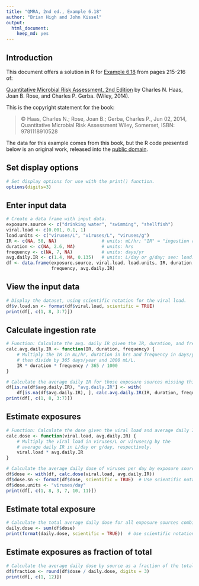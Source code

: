 ```yaml
---
title: "QMRA, 2nd ed., Example 6.18"
author: "Brian High and John Kissel"
output:
  html_document:
    keep_md: yes
---
```


## Introduction

This document offers a solution in R for [Example 6.18](images/ex0618.png) from 
pages 215-216 of:

[Quantitative Microbial Risk Assessment, 2nd Edition](http://www.wiley.com/WileyCDA/WileyTitle/productCd-1118145291,subjectCd-CH20.html) 
by Charles N. Haas, Joan B. Rose, and Charles P. Gerba. (Wiley, 2014).

This is the copyright statement for the book:

> © Haas, Charles N.; Rose, Joan B.; Gerba, Charles P., Jun 02, 2014, 
> Quantitative Microbial Risk Assessment Wiley, Somerset, ISBN: 9781118910528

The data for this example comes from this book, but the R code presented below 
is an original work, released into the 
[public domain](https://creativecommons.org/publicdomain/zero/1.0/).

## Set display options

```r
# Set display options for use with the print() function.
options(digits=3)
```

## Enter input data

```r
# Create a data frame with input data.
exposure.source <- c("drinking water", "swimming", "shellfish")
viral.load <- c(0.001, 0.1, 1)
load.units <- c("viruses/L", "viruses/L", "viruses/g")
IR <- c(NA, 50, NA)                 # units: mL/hr; "IR" = "ingestion rate"
duration <- c(NA, 2.6, NA)          # units: hrs
frequency <- c(NA, 7, NA)           # units: days/yr
avg.daily.IR <- c(1.4, NA, 0.135)   # units: L/day or g/day; see: load.units
df <- data.frame(exposure.source, viral.load, load.units, IR, duration, 
                 frequency, avg.daily.IR)
```

## View the input data

```r
# Display the dataset, using scientific notation for the viral load.
df$v.load.sn <- format(df$viral.load, scientific = TRUE)
print(df[, c(1, 8, 3:7)])
```


## Calculate ingestion rate

```r
# Function: Calculate the avg. daily IR given the IR, duration, and frequency.
calc.avg.daily.IR <- function(IR, duration, frequency) {
    # Multiply the IR in mL/hr, duration in hrs and frequency in days/yr and 
    # then divide by 365 days/year and 1000 mL/L.
    IR * duration * frequency / 365 / 1000
}

# Calculate the average daily IR for those exposure sources missing this value.
df[is.na(df$avg.daily.IR), "avg.daily.IR"] <- with(
    df[is.na(df$avg.daily.IR), ], calc.avg.daily.IR(IR, duration, frequency))
print(df[, c(1, 8, 3:7)])
```

## Estimate exposures

```r
# Function: Calculate the dose given the viral load and average daily IR.
calc.dose <- function(viral.load, avg.daily.IR) {
    # Multiply the viral load in viruses/L or viruses/g by the 
    # average daily IR in L/day or g/day, respectively.
    viral.load * avg.daily.IR
}

# Calculate the average daily dose of viruses per day by exposure source.
df$dose <- with(df, calc.dose(viral.load, avg.daily.IR))
df$dose.sn <- format(df$dose, scientific = TRUE)  # Use scientific notation.
df$dose.units <- "viruses/day"
print(df[, c(1, 8, 3, 7, 10, 11)])
```

## Estimate total exposure

```r
# Calculate the total average daily dose for all exposure sources combined.
daily.dose <- sum(df$dose)
print(format(daily.dose, scientific = TRUE))  # Use scientific notation.
```

## Estimate exposures as fraction of total

```r
# Calculate the average daily dose by source as a fraction of the total.
df$fraction <- round(df$dose / daily.dose, digits = 3)
print(df[, c(1, 12)])
```
